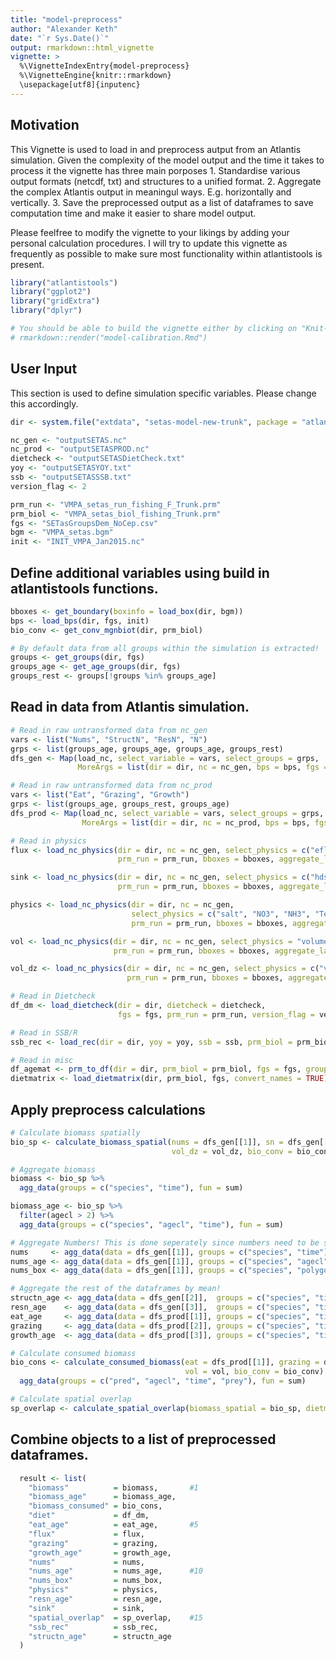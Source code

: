 ```yaml
---
title: "model-preprocess"
author: "Alexander Keth"
date: "`r Sys.Date()`"
output: rmarkdown::html_vignette
vignette: >
  %\VignetteIndexEntry{model-preprocess}
  %\VignetteEngine{knitr::rmarkdown}
  \usepackage[utf8]{inputenc}
---
```


## Motivation
This Vignette is used to load in and preprocess autput from an Atlantis simulation. Given
the complexity of the model output and the time it takes to process it the vignette has three main
porposes
1. Standardise various output formats (netcdf, txt) and structures to a unified format. 
2. Aggregate the complex Atlantis output in meaningul ways. E.g. horizontally and vertically.
3. Save the preprocessed output as a list of dataframes to save computation time and make it easier to share model output.

Please feelfree to modify the vignette to your likings by adding your personal calculation procedures. I will try
to update this vignette as frequently as possible to make sure most functionality within
atlantistools is present.

```r
library("atlantistools")
library("ggplot2")
library("gridExtra")
library("dplyr")

# You should be able to build the vignette either by clicking on "Knit-PDF" or with
# rmarkdown::render("model-calibration.Rmd")
```

## User Input
This section is used to define simulation specific variables. Please change this accordingly.

```r
dir <- system.file("extdata", "setas-model-new-trunk", package = "atlantistools")

nc_gen <- "outputSETAS.nc"
nc_prod <- "outputSETASPROD.nc"
dietcheck <- "outputSETASDietCheck.txt"
yoy <- "outputSETASYOY.txt"
ssb <- "outputSETASSSB.txt"
version_flag <- 2

prm_run <- "VMPA_setas_run_fishing_F_Trunk.prm"
prm_biol <- "VMPA_setas_biol_fishing_Trunk.prm"
fgs <- "SETasGroupsDem_NoCep.csv"
bgm <- "VMPA_setas.bgm"
init <- "INIT_VMPA_Jan2015.nc"
```

## Define additional variables using build in atlantistools functions.
```r
bboxes <- get_boundary(boxinfo = load_box(dir, bgm))
bps <- load_bps(dir, fgs, init)
bio_conv <- get_conv_mgnbiot(dir, prm_biol)

# By default data from all groups within the simulation is extracted!
groups <- get_groups(dir, fgs)
groups_age <- get_age_groups(dir, fgs)
groups_rest <- groups[!groups %in% groups_age]
```

## Read in data from Atlantis simulation.
```r
# Read in raw untransformed data from nc_gen
vars <- list("Nums", "StructN", "ResN", "N")
grps <- list(groups_age, groups_age, groups_age, groups_rest)
dfs_gen <- Map(load_nc, select_variable = vars, select_groups = grps,
               MoreArgs = list(dir = dir, nc = nc_gen, bps = bps, fgs = fgs, prm_run = prm_run, bboxes = bboxes))

# Read in raw untransformed data from nc_prod
vars <- list("Eat", "Grazing", "Growth")
grps <- list(groups_age, groups_rest, groups_age)
dfs_prod <- Map(load_nc, select_variable = vars, select_groups = grps,
                MoreArgs = list(dir = dir, nc = nc_prod, bps = bps, fgs = fgs, prm_run = prm_run, bboxes = bboxes))

# Read in physics
flux <- load_nc_physics(dir = dir, nc = nc_gen, select_physics = c("eflux", "vflux"),
                        prm_run = prm_run, bboxes = bboxes, aggregate_layers = FALSE)

sink <- load_nc_physics(dir = dir, nc = nc_gen, select_physics = c("hdsource", "hdsink"),
                        prm_run = prm_run, bboxes = bboxes, aggregate_layers = FALSE)

physics <- load_nc_physics(dir = dir, nc = nc_gen, 
                           select_physics = c("salt", "NO3", "NH3", "Temp", "Chl_a", "Denitrifiction"),
                           prm_run = prm_run, bboxes = bboxes, aggregate_layers = TRUE)

vol <- load_nc_physics(dir = dir, nc = nc_gen, select_physics = "volume",
                       prm_run = prm_run, bboxes = bboxes, aggregate_layers = F)

vol_dz <- load_nc_physics(dir = dir, nc = nc_gen, select_physics = c("volume", "dz"),
                          prm_run = prm_run, bboxes = bboxes, aggregate_layers = F)

# Read in Dietcheck
df_dm <- load_dietcheck(dir = dir, dietcheck = dietcheck,
                        fgs = fgs, prm_run = prm_run, version_flag = version_flag, convert_names = TRUE)

# Read in SSB/R
ssb_rec <- load_rec(dir = dir, yoy = yoy, ssb = ssb, prm_biol = prm_biol)

# Read in misc  
df_agemat <- prm_to_df(dir = dir, prm_biol = prm_biol, fgs = fgs, group = get_age_acronyms(dir, fgs), parameter = "age_mat")
dietmatrix <- load_dietmatrix(dir, prm_biol, fgs, convert_names = TRUE)
```

## Apply preprocess calculations
```r
# Calculate biomass spatially
bio_sp <- calculate_biomass_spatial(nums = dfs_gen[[1]], sn = dfs_gen[[2]], rn = dfs_gen[[3]], n = dfs_gen[[4]],
                                    vol_dz = vol_dz, bio_conv = bio_conv, bps = bps)

# Aggregate biomass
biomass <- bio_sp %>%
  agg_data(groups = c("species", "time"), fun = sum)

biomass_age <- bio_sp %>%
  filter(agecl > 2) %>%
  agg_data(groups = c("species", "agecl", "time"), fun = sum)

# Aggregate Numbers! This is done seperately since numbers need to be summed!
nums     <- agg_data(data = dfs_gen[[1]], groups = c("species", "time"), fun = sum)
nums_age <- agg_data(data = dfs_gen[[1]], groups = c("species", "agecl", "time"), fun = sum)
nums_box <- agg_data(data = dfs_gen[[1]], groups = c("species", "polygon", "time"), fun = sum)

# Aggregate the rest of the dataframes by mean!
structn_age <- agg_data(data = dfs_gen[[2]],  groups = c("species", "time", "agecl"), fun = mean)
resn_age    <- agg_data(data = dfs_gen[[3]],  groups = c("species", "time", "agecl"), fun = mean)
eat_age     <- agg_data(data = dfs_prod[[1]], groups = c("species", "time", "agecl"), fun = mean)
grazing     <- agg_data(data = dfs_prod[[2]], groups = c("species", "time"), fun = mean)
growth_age  <- agg_data(data = dfs_prod[[3]], groups = c("species", "time", "agecl"), fun = mean)

# Calculate consumed biomass
bio_cons <- calculate_consumed_biomass(eat = dfs_prod[[1]], grazing = dfs_prod[[2]], dm = df_dm,
                                       vol = vol, bio_conv = bio_conv) %>%
  agg_data(groups = c("pred", "agecl", "time", "prey"), fun = sum)

# Calculate spatial overlap
sp_overlap <- calculate_spatial_overlap(biomass_spatial = bio_sp, dietmatrix = dietmatrix, agemat = df_agemat)
```


## Combine objects to a list of preprocessed dataframes.
```r
  result <- list(
    "biomass"          = biomass,       #1
    "biomass_age"      = biomass_age,
    "biomass_consumed" = bio_cons,
    "diet"             = df_dm,
    "eat_age"          = eat_age,       #5
    "flux"             = flux,
    "grazing"          = grazing,
    "growth_age"       = growth_age,
    "nums"             = nums,
    "nums_age"         = nums_age,      #10
    "nums_box"         = nums_box,
    "physics"          = physics,
    "resn_age"         = resn_age,
    "sink"             = sink,
    "spatial_overlap"  = sp_overlap,    #15
    "ssb_rec"          = ssb_rec,
    "structn_age"      = structn_age    
  )
```




